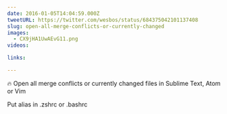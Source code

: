 ```yaml
---
date: 2016-01-05T14:04:59.000Z
tweetURL: https://twitter.com/wesbos/status/684375042101137408
slug: open-all-merge-conflicts-or-currently-changed
images:
  - CX9jHA1UwAEvG11.png
videos:

links:

---
```

🔥 Open all merge conflicts or currently changed files in Sublime Text, Atom or Vim

Put alias in .zshrc or .bashrc
